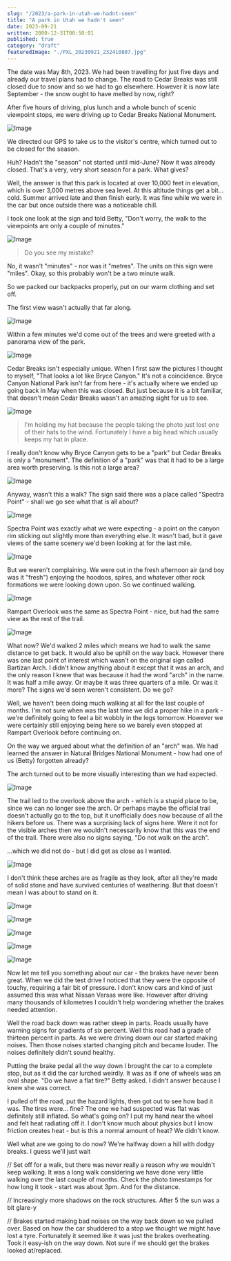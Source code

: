 ```yaml
---
slug: "/2023/a-park-in-utah-we-hadnt-seen"
title: "A park in Utah we hadn't seen"
date: 2023-09-21
written: 2000-12-31T00:50:01
published: true
category: "draft"
featuredImage: "./PXL_20230921_232410807.jpg"
---
```


The date was May 8th, 2023. We had been travelling for just five days and already our travel plans had to change. The road to Cedar Breaks was still closed due to snow and so we had to go elsewhere. However it is now late September - the snow ought to have melted by now, right?

After five hours of driving, plus lunch and a whole bunch of scenic viewpoint stops, we were driving up to Cedar Breaks National Monument.

![Image](PXL_20230921_205234792.jpg)

We directed our GPS to take us to the visitor's centre, which turned out to be closed for the season.

Huh? Hadn't the "season" not started until mid-June? Now it was already closed. That's a very, very short season for a park. What gives?

Well, the answer is that this park is located at over 10,000 feet in elevation, which is over 3,000 metres above sea level. At this altitude things get a bit... cold. Summer arrived late and then finish early. It was fine while we were in the car but once outside there was a noticeable chill.

I took one look at the sign and told Betty, "Don't worry, the walk to the viewpoints are only a couple of minutes."

![Image](PXL_20230921_210955140.jpg)

> Do you see my mistake?

No, it wasn't "minutes" - nor was it "metres". The units on this sign were "miles". Okay, so this probably won't be a two minute walk.

So we packed our backpacks properly, put on our warm clothing and set off.

The first view wasn't actually that far along.

![Image](PXL_20230921_211253944.jpg)

Within a few minutes we'd come out of the trees and were greeted with a panorama view of the park.

![Image](PXL_20230921_211821444.jpg)

Cedar Breaks isn't especially unique. When I first saw the pictures I thought to myself, "That looks a lot like Bryce Canyon." It's not a coincidence. Bryce Canyon National Park isn't far from here - it's actually where we ended up going back in May when this was closed. But just because it is a bit familiar, that doesn't mean Cedar Breaks wasn't an amazing sight for us to see.

![Image](PXL_20230921_211153440.jpg)

> I'm holding my hat because the people taking the photo just lost one of their hats to the wind. Fortunately I have a big head which usually keeps my hat in place.

I really don't know why Bryce Canyon gets to be a "park" but Cedar Breaks is only a "monument". The definition of a "park" was that it had to be a large area worth preserving. Is this not a large area?

![Image](PXL_20230921_211757569.jpg)

Anyway, wasn't this a walk? The sign said there was a place called "Spectra Point" - shall we go see what that is all about?

![Image](PXL_20230921_212549786.jpg)

Spectra Point was exactly what we were expecting - a point on the canyon rim sticking out slightly more than everything else. It wasn't bad, but it gave views of the same scenery we'd been looking at for the last mile.

![Image](PXL_20230921_213330785.jpg)

But we weren't complaining. We were out in the fresh afternoon air (and boy was it "fresh") enjoying the hoodoos, spires, and whatever other rock formations we were looking down upon. So we continued walking.

![Image](PXL_20230921_220007702.jpg)

Rampart Overlook was the same as Spectra Point - nice, but had the same view as the rest of the trail.

![Image](PXL_20230921_220104764.jpg)

What now? We'd walked 2 miles which means we had to walk the same distance to get back. It would also be uphill on the way back. However there was one last point of interest which wasn't on the original sign called Bartizan Arch. I didn't know anything about it except that it was an arch, and the only reason I knew that was because it had the word "arch" in the name. It was half a mile away. Or maybe it was three quarters of a mile. Or was it more? The signs we'd seen weren't consistent. Do we go?

Well, we haven't been doing much walking at all for the last couple of months. I'm not sure when was the last time we did a proper hike in a park - we're definitely going to feel a bit wobbly in the legs tomorrow. However we were certainly still enjoying being here so we barely even stopped at Rampart Overlook before continuing on.

On the way we argued about what the definition of an "arch" was. We had learned the answer in Natural Bridges National Monument - how had one of us (Betty) forgotten already?

The arch turned out to be more visually interesting than we had expected.

![Image](PXL_20230921_222105748.jpg)

The trail led to the overlook above the arch - which is a stupid place to be, since we can no longer see the arch. Or perhaps maybe the official trail doesn't actually go to the top, but it unofficially does now because of all the hikers before us. There was a surprising lack of signs here. Were it not for the visible arches then we wouldn't necessarily know that this was the end of the trail. There were also no signs saying, "Do not walk on the arch".

...which we did not do - but I did get as close as I wanted.

![Image](PXL_20230921_222633497.jpg)

I don't think these arches are as fragile as they look, after all they're made of solid stone and have survived centuries of weathering. But that doesn't mean I was about to stand on it.

![Image](PXL_20230921_230703749.jpg)

![Image](PXL_20230921_232441641.jpg)

![Image](PXL_20230921_232410807.jpg)

![Image](PXL_20230921_234102326.jpg)

![Image](PXL_20230921_234001046.jpg)

Now let me tell you something about our car - the brakes have never been great. When we did the test drive I noticed that they were the opposite of touchy, requiring a fair bit of pressure. I don't know cars and kind of just assumed this was what Nissan Versas were like. However after driving many thousands of kilometres I couldn't help wondering whether the brakes needed attention.

Well the road back down was rather steep in parts. Roads usually have warning signs for gradients of six percent. Well this road had a grade of thirteen percent in parts. As we were driving down our car started making noises. Then those noises started changing pitch and became louder. The noises definitely didn't sound healthy.

Putting the brake pedal all the way down I brought the car to a complete stop, but as it did the car lurched weirdly. It was as if one of wheels was an oval shape. "Do we have a flat tire?" Betty asked. I didn't answer because I knew she was correct.

I pulled off the road, put the hazard lights, then got out to see how bad it was. The tires were... fine? The one we had suspected was flat was definitely still inflated. So what's going on? I put my hand near the wheel and felt heat radiating off it. I don't know much about physics but I know friction creates heat - but is this a normal amount of heat? We didn't know.

Well what are we going to do now? We're halfway down a hill with dodgy breaks. I guess we'll just wait

// Set off for a walk, but there was never really a reason why we wouldn't keep walking. It was a long walk considering we have done very little walking over the last couple of months. Check the photo timestamps for how long it took - start was about 3pm. And for the distance.

// Increasingly more shadows on the rock structures. After 5 the sun was a bit glare-y

// Brakes started making bad noises on the way back down so we pulled over. Based on how the car shuddered to a stop we thought we might have lost a tyre. Fortunately it seemed like it was just the brakes overheating. Took it easy-ish on the way down. Not sure if we should get the brakes looked at/replaced.
